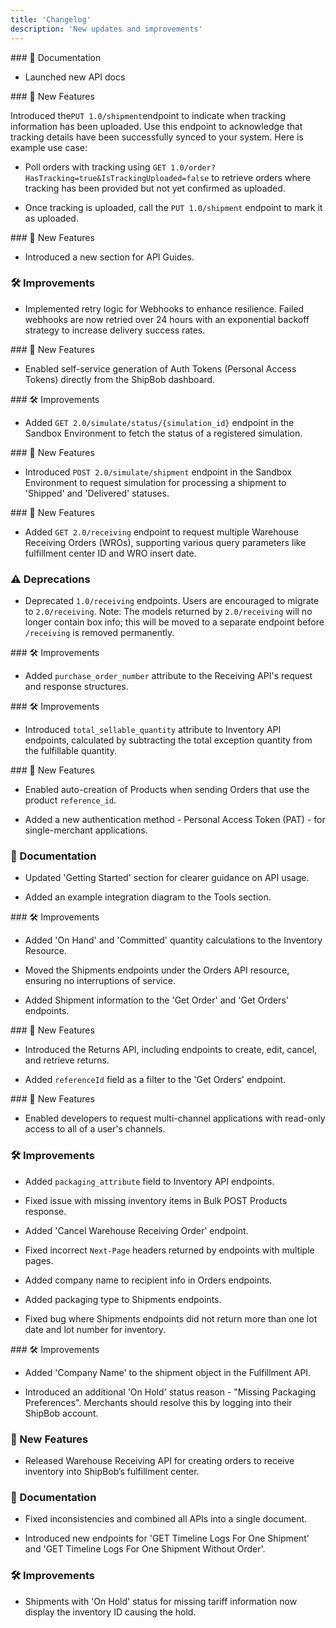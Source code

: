 ```yaml
---
title: 'Changelog'
description: 'New updates and improvements'
---
```


<Update label="February 2025">
  ### 📘 Documentation

  * Launched new API docs
</Update>

<Update label="December 2024">
  ### 🚀 New Features

  Introduced the`PUT 1.0/shipment`endpoint to indicate when tracking information has been uploaded. Use this endpoint to acknowledge that tracking details have been successfully synced to your system. Here is example use case:

  * Poll orders with tracking using `GET 1.0/order?HasTracking=true&IsTrackingUploaded=false` to retrieve orders where tracking has been provided but not yet confirmed as uploaded.

  * Once tracking is uploaded, call the `PUT 1.0/shipment` endpoint to mark it as uploaded.
</Update>

<Update label="March 2024">
  ### 🚀 New Features

  * Introduced a new section for API Guides.

  ### 🛠 Improvements

  * Implemented retry logic for Webhooks to enhance resilience. Failed webhooks are now retried over 24 hours with an exponential backoff strategy to increase delivery success rates.
</Update>

<Update label="February 2023">
  ### 🚀 New Features

  * Enabled self-service generation of Auth Tokens (Personal Access Tokens) directly from the ShipBob dashboard.
</Update>

<Update label="November 2022">
  ### 🛠 Improvements

  * Added `GET 2.0/simulate/status/{simulation_id}` endpoint in the Sandbox Environment to fetch the status of a registered simulation.
</Update>

<Update label="October 2022">
  ### 🚀 New Features

  * Introduced `POST 2.0/simulate/shipment` endpoint in the Sandbox Environment to request simulation for processing a shipment to 'Shipped' and 'Delivered' statuses.
</Update>

<Update label="August 2022">
  ### 🚀 New Features

  * Added `GET 2.0/receiving` endpoint to request multiple Warehouse Receiving Orders (WROs), supporting various query parameters like fulfillment center ID and WRO insert date.

  ### ⚠️ Deprecations

  * Deprecated `1.0/receiving` endpoints. Users are encouraged to migrate to `2.0/receiving`. Note: The models returned by `2.0/receiving` will no longer contain box info; this will be moved to a separate endpoint before `/receiving` is removed permanently.
</Update>

<Update label="April 2022">
  ### 🛠 Improvements

  * Added `purchase_order_number` attribute to the Receiving API's request and response structures.
</Update>

<Update label="May 2021">
  ### 🛠 Improvements

  * Introduced `total_sellable_quantity` attribute to Inventory API endpoints, calculated by subtracting the total exception quantity from the fulfillable quantity.
</Update>

<Update label="March 2020">
  ### 🚀 New Features

  * Enabled auto-creation of Products when sending Orders that use the product `reference_id`.

  * Added a new authentication method - Personal Access Token (PAT) - for single-merchant applications.

  ### 📘 Documentation

  * Updated 'Getting Started' section for clearer guidance on API usage.

  * Added an example integration diagram to the Tools section.
</Update>

<Update label="February 2020">
  ### 🛠 Improvements

  * Added 'On Hand' and 'Committed' quantity calculations to the Inventory Resource.

  * Moved the Shipments endpoints under the Orders API resource, ensuring no interruptions of service.

  * Added Shipment information to the 'Get Order' and 'Get Orders' endpoints.
</Update>

<Update label="January 2020">
  ### 🚀 New Features

  * Introduced the Returns API, including endpoints to create, edit, cancel, and retrieve returns.

  * Added `referenceId` field as a filter to the 'Get Orders' endpoint.
</Update>

<Update label="December 2019">
  ### 🚀 New Features

  * Enabled developers to request multi-channel applications with read-only access to all of a user's channels.

  ### 🛠 Improvements

  * Added `packaging_attribute` field to Inventory API endpoints.

  * Fixed issue with missing inventory items in Bulk POST Products response.

  * Added 'Cancel Warehouse Receiving Order' endpoint.

  * Fixed incorrect `Next-Page` headers returned by endpoints with multiple pages.

  * Added company name to recipient info in Orders endpoints.

  * Added packaging type to Shipments endpoints.

  * Fixed bug where Shipments endpoints did not return more than one lot date and lot number for inventory.
</Update>

<Update label="November 2019">
  ### 🛠 Improvements

  * Added 'Company Name' to the shipment object in the Fulfillment API.

  * Introduced an additional 'On Hold' status reason - "Missing Packaging Preferences". Merchants should resolve this by logging into their ShipBob account.

  ### 🚀 New Features

  * Released Warehouse Receiving API for creating orders to receive inventory into ShipBob’s fulfillment center.

  ### 📘 Documentation

  * Fixed inconsistencies and combined all APIs into a single document.

  * Introduced new endpoints for 'GET Timeline Logs For One Shipment' and 'GET Timeline Logs For One Shipment Without Order'.

  ### 🛠 Improvements

  * Shipments with 'On Hold' status for missing tariff information now display the inventory ID causing the hold.
</Update>